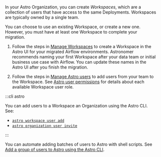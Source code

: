 In your Astro Organization, you can create _Workspaces_, which are a collection of users that have access to the same Deployments. Workspaces are typically owned by a single team.

You can choose to use an existing Workspace, or create a new one. However, you must have at least one Workspace to complete your migration.

1. Follow the steps in [Manage Workspaces](manage-workspaces) to create a Workspace in the Astro UI for your migrated Airflow environments. Astronomer recommends naming your first Workspace after your data team or initial business use case with Airflow. You can update these names in the Astro UI after you finish the migration.

2. Follow the steps in [Manage Astro users](manage-workspace-users#add-a-user-to-a-workspace) to add users from your team to the Workspace. See [Astro user permissions](user-permissions#workspace-roles) for details about each available Workspace user role.

:::cli astro

You can add users to a Workspace an Organization using the Astro CLI. See:

- [`astro workspace user add`](cli/astro-workspace-user-add) 
- [`astro organization user invite`](cli/astro-organization-user-invite)

:::

You can automate adding batches of users to Astro with shell scripts. See [Add a group of users to Astro using the Astro CLI](manage-workspace-users#add-a-group-of-users-to-a-workspace-using-the-astro-cli).
